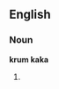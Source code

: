 ==English==

===Noun===
'''krum kaka'''

# {{misspelling of|krumkake}}

{{count page|[[Wiktionary:Page count]]}}